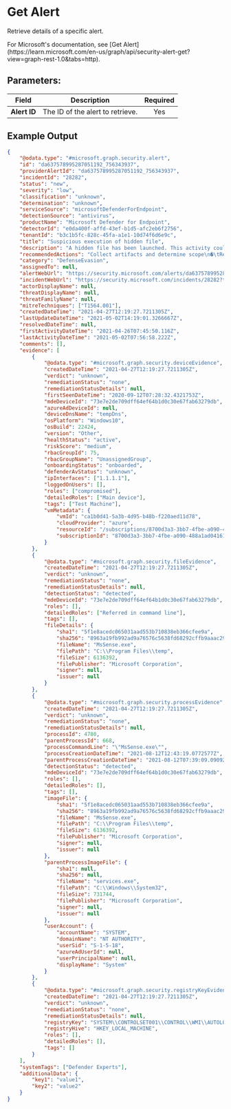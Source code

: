 
# Get Alert

Retrieve details of a specific alert.

<Callout type="info">
	For Microsoft's documentation, see [Get
	Alert](https://learn.microsoft.com/en-us/graph/api/security-alert-get?view=graph-rest-1.0&tabs=http).
</Callout>

## Parameters:

| Field        | Description                      | Required |
| ------------ | -------------------------------- | :------: |
| **Alert ID** | The ID of the alert to retrieve. |   Yes    |

## Example Output

```json
{
	"@odata.type": "#microsoft.graph.security.alert",
	"id": "da637578995287051192_756343937",
	"providerAlertId": "da637578995287051192_756343937",
	"incidentId": "28282",
	"status": "new",
	"severity": "low",
	"classification": "unknown",
	"determination": "unknown",
	"serviceSource": "microsoftDefenderForEndpoint",
	"detectionSource": "antivirus",
	"productName": "Microsoft Defender for Endpoint",
	"detectorId": "e0da400f-affd-43ef-b1d5-afc2eb6f2756",
	"tenantId": "b3c1b5fc-828c-45fa-a1e1-10d74f6d6e9c",
	"title": "Suspicious execution of hidden file",
	"description": "A hidden file has been launched. This activity could indicate a compromised host. Attackers often hide files associated with malicious tools to evade file system inspection and defenses.",
	"recommendedActions": "Collect artifacts and determine scope\n�\tReview the machine timeline for suspicious activities that may have occurred before and after the time of the alert, and record additional related artifacts (files, IPs/URLs) \n�\tLook for the presence of relevant artifacts on other systems. Identify commonalities and differences between potentially compromised systems.\n�\tSubmit relevant files for deep analysis and review resulting detailed behavioral information.\n�\tSubmit undetected files to the MMPC malware portal\n\nInitiate containment & mitigation \n�\tContact the user to verify intent and initiate local remediation actions as needed.\n�\tUpdate AV signatures and run a full scan. The scan might reveal and remove previously-undetected malware components.\n�\tEnsure that the machine has the latest security updates. In particular, ensure that you have installed the latest software, web browser, and Operating System versions.\n�\tIf credential theft is suspected, reset all relevant users passwords.\n�\tBlock communication with relevant URLs or IPs at the organization�s perimeter.",
	"category": "DefenseEvasion",
	"assignedTo": null,
	"alertWebUrl": "https://security.microsoft.com/alerts/da637578995287051192_756343937?tid=b3c1b5fc-828c-45fa-a1e1-10d74f6d6e9c",
	"incidentWebUrl": "https://security.microsoft.com/incidents/28282?tid=b3c1b5fc-828c-45fa-a1e1-10d74f6d6e9c",
	"actorDisplayName": null,
	"threatDisplayName": null,
	"threatFamilyName": null,
	"mitreTechniques": ["T1564.001"],
	"createdDateTime": "2021-04-27T12:19:27.7211305Z",
	"lastUpdateDateTime": "2021-05-02T14:19:01.3266667Z",
	"resolvedDateTime": null,
	"firstActivityDateTime": "2021-04-26T07:45:50.116Z",
	"lastActivityDateTime": "2021-05-02T07:56:58.222Z",
	"comments": [],
	"evidence": [
		{
			"@odata.type": "#microsoft.graph.security.deviceEvidence",
			"createdDateTime": "2021-04-27T12:19:27.7211305Z",
			"verdict": "unknown",
			"remediationStatus": "none",
			"remediationStatusDetails": null,
			"firstSeenDateTime": "2020-09-12T07:28:32.4321753Z",
			"mdeDeviceId": "73e7e2de709dff64ef64b1d0c30e67fab63279db",
			"azureAdDeviceId": null,
			"deviceDnsName": "tempDns",
			"osPlatform": "Windows10",
			"osBuild": 22424,
			"version": "Other",
			"healthStatus": "active",
			"riskScore": "medium",
			"rbacGroupId": 75,
			"rbacGroupName": "UnassignedGroup",
			"onboardingStatus": "onboarded",
			"defenderAvStatus": "unknown",
			"ipInterfaces": ["1.1.1.1"],
			"loggedOnUsers": [],
			"roles": ["compromised"],
			"detailedRoles": ["Main device"],
			"tags": ["Test Machine"],
			"vmMetadata": {
				"vmId": "ca1b0d41-5a3b-4d95-b48b-f220aed11d78",
				"cloudProvider": "azure",
				"resourceId": "/subscriptions/8700d3a3-3bb7-4fbe-a090-488a1ad04161/resourceGroups/WdatpApi-EUS-STG/providers/Microsoft.Compute/virtualMachines/NirLaviTests",
				"subscriptionId": "8700d3a3-3bb7-4fbe-a090-488a1ad04161"
			}
		},
		{
			"@odata.type": "#microsoft.graph.security.fileEvidence",
			"createdDateTime": "2021-04-27T12:19:27.7211305Z",
			"verdict": "unknown",
			"remediationStatus": "none",
			"remediationStatusDetails": null,
			"detectionStatus": "detected",
			"mdeDeviceId": "73e7e2de709dff64ef64b1d0c30e67fab63279db",
			"roles": [],
			"detailedRoles": ["Referred in command line"],
			"tags": [],
			"fileDetails": {
				"sha1": "5f1e8acedc065031aad553b710838eb366cfee9a",
				"sha256": "8963a19fb992ad9a76576c5638fd68292cffb9aaac29eb8285f9abf6196a7dec",
				"fileName": "MsSense.exe",
				"filePath": "C:\\Program Files\\temp",
				"fileSize": 6136392,
				"filePublisher": "Microsoft Corporation",
				"signer": null,
				"issuer": null
			}
		},
		{
			"@odata.type": "#microsoft.graph.security.processEvidence",
			"createdDateTime": "2021-04-27T12:19:27.7211305Z",
			"verdict": "unknown",
			"remediationStatus": "none",
			"remediationStatusDetails": null,
			"processId": 4780,
			"parentProcessId": 668,
			"processCommandLine": "\"MsSense.exe\"",
			"processCreationDateTime": "2021-08-12T12:43:19.0772577Z",
			"parentProcessCreationDateTime": "2021-08-12T07:39:09.0909239Z",
			"detectionStatus": "detected",
			"mdeDeviceId": "73e7e2de709dff64ef64b1d0c30e67fab63279db",
			"roles": [],
			"detailedRoles": [],
			"tags": [],
			"imageFile": {
				"sha1": "5f1e8acedc065031aad553b710838eb366cfee9a",
				"sha256": "8963a19fb992ad9a76576c5638fd68292cffb9aaac29eb8285f9abf6196a7dec",
				"fileName": "MsSense.exe",
				"filePath": "C:\\Program Files\\temp",
				"fileSize": 6136392,
				"filePublisher": "Microsoft Corporation",
				"signer": null,
				"issuer": null
			},
			"parentProcessImageFile": {
				"sha1": null,
				"sha256": null,
				"fileName": "services.exe",
				"filePath": "C:\\Windows\\System32",
				"fileSize": 731744,
				"filePublisher": "Microsoft Corporation",
				"signer": null,
				"issuer": null
			},
			"userAccount": {
				"accountName": "SYSTEM",
				"domainName": "NT AUTHORITY",
				"userSid": "S-1-5-18",
				"azureAdUserId": null,
				"userPrincipalName": null,
				"displayName": "System"
			}
		},
		{
			"@odata.type": "#microsoft.graph.security.registryKeyEvidence",
			"createdDateTime": "2021-04-27T12:19:27.7211305Z",
			"verdict": "unknown",
			"remediationStatus": "none",
			"remediationStatusDetails": null,
			"registryKey": "SYSTEM\\CONTROLSET001\\CONTROL\\WMI\\AUTOLOGGER\\SENSEAUDITLOGGER",
			"registryHive": "HKEY_LOCAL_MACHINE",
			"roles": [],
			"detailedRoles": [],
			"tags": []
		}
	],
	"systemTags": ["Defender Experts"],
	"additionalData": {
		"key1": "value1",
		"key2": "value2"
	}
}
```
